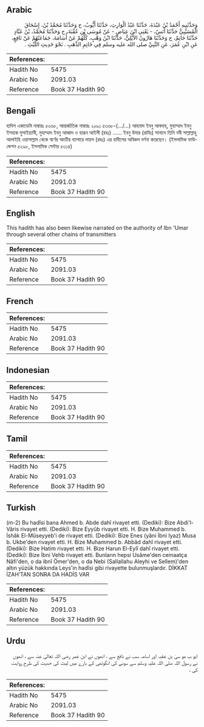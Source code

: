 ## Arabic


<div dir="rtl" lang="ar" style={{fontSize:'larger',backgroundColor:'#f8f9fa',padding:20}}>
وَحَدَّثَنِيهِ أَحْمَدُ بْنُ عَبْدَةَ، حَدَّثَنَا عَبْدُ الْوَارِثِ، حَدَّثَنَا أَيُّوبُ، ح وَحَدَّثَنَا مُحَمَّدُ بْنُ، إِسْحَاقَ الْمُسَيَّبِيُّ حَدَّثَنَا أَنَسٌ، - يَعْنِي ابْنَ عِيَاضٍ - عَنْ مُوسَى بْنِ عُقْبَةَ، ح وَحَدَّثَنَا مُحَمَّدُ، بْنُ عَبَّادٍ حَدَّثَنَا حَاتِمٌ، ح وَحَدَّثَنَا هَارُونُ الأَيْلِيُّ، حَدَّثَنَا ابْنُ وَهْبٍ، كُلُّهُمْ عَنْ أُسَامَةَ، جَمَاعَتُهُمْ عَنْ نَافِعٍ، عَنِ ابْنِ عُمَرَ، عَنِ النَّبِيِّ صلى الله عليه وسلم فِي خَاتِمِ الذَّهَبِ ‏.‏ نَحْوَ حَدِيثِ اللَّيْثِ ‏.‏
</div>
<div style={{backgroundColor:'#f8f9fa',padding:20, marginBottom: 10}}><table> <thead> <tr> <th>References:</th> <th></th> </tr> </thead> <tbody><tr><td>Hadith No</td><td>5475</td></tr><tr><td>Arabic No</td><td>2091.03</td></tr><tr><td>Reference</td><td>Book 37 Hadith 90</td></tr></tbody></table></div>

## Bengali


<div dir="ltr" lang="bn" style={{fontSize:'larger',backgroundColor:'#f8f9fa',padding:20}}>
হাদিস একাডেমি নাম্বারঃ ৫৩৬৮, আন্তর্জাতিক নাম্বারঃ ২০৯১ ৫৩৬৮-(.../…) আহমাদ ইবনু আবদাহ্, মুহাম্মাদ ইবনু ইসহাক মুসাইয়্যাবী, মুহাম্মাদ ইবনু আব্বাদ ও হারূন আইলী (রহঃ) ...... ইবনু উমার (রাযিঃ) সানাদে তিনি নবী সাল্লাল্লাহু আলাইহি ওয়াসাল্লাম থেকে স্বর্ণের আংটির ব্যাপারে লায়স (রহঃ) এর হাদীসের অবিকল বর্ণনা করেছেন। (ইসলামিক ফাউন্ডেশন ৫২৯৮, ইসলামিক সেন্টার ৫৩১৪)
</div>
<div style={{backgroundColor:'#f8f9fa',padding:20, marginBottom: 10}}><table> <thead> <tr> <th>References:</th> <th></th> </tr> </thead> <tbody><tr><td>Hadith No</td><td>5475</td></tr><tr><td>Arabic No</td><td>2091.03</td></tr><tr><td>Reference</td><td>Book 37 Hadith 90</td></tr></tbody></table></div>

## English


<div dir="ltr" lang="en" style={{fontSize:'larger',backgroundColor:'#f8f9fa',padding:20}}>
This hadith has also been likewise narrated on the authority of Ibn 'Umar through several other chains of transmitters
</div>
<div style={{backgroundColor:'#f8f9fa',padding:20, marginBottom: 10}}><table> <thead> <tr> <th>References:</th> <th></th> </tr> </thead> <tbody><tr><td>Hadith No</td><td>5475</td></tr><tr><td>Arabic No</td><td>2091.03</td></tr><tr><td>Reference</td><td>Book 37 Hadith 90</td></tr></tbody></table></div>

## French


<div dir="ltr" lang="fr" style={{fontSize:'larger',backgroundColor:'#f8f9fa',padding:20}}>

</div>
<div style={{backgroundColor:'#f8f9fa',padding:20, marginBottom: 10}}><table> <thead> <tr> <th>References:</th> <th></th> </tr> </thead> <tbody><tr><td>Hadith No</td><td>5475</td></tr><tr><td>Arabic No</td><td>2091.03</td></tr><tr><td>Reference</td><td>Book 37 Hadith 90</td></tr></tbody></table></div>

## Indonesian


<div dir="ltr" lang="id" style={{fontSize:'larger',backgroundColor:'#f8f9fa',padding:20}}>

</div>
<div style={{backgroundColor:'#f8f9fa',padding:20, marginBottom: 10}}><table> <thead> <tr> <th>References:</th> <th></th> </tr> </thead> <tbody><tr><td>Hadith No</td><td>5475</td></tr><tr><td>Arabic No</td><td>2091.03</td></tr><tr><td>Reference</td><td>Book 37 Hadith 90</td></tr></tbody></table></div>

## Tamil


<div dir="ltr" lang="ta" style={{fontSize:'larger',backgroundColor:'#f8f9fa',padding:20}}>

</div>
<div style={{backgroundColor:'#f8f9fa',padding:20, marginBottom: 10}}><table> <thead> <tr> <th>References:</th> <th></th> </tr> </thead> <tbody><tr><td>Hadith No</td><td>5475</td></tr><tr><td>Arabic No</td><td>2091.03</td></tr><tr><td>Reference</td><td>Book 37 Hadith 90</td></tr></tbody></table></div>

## Turkish


<div dir="ltr" lang="tr" style={{fontSize:'larger',backgroundColor:'#f8f9fa',padding:20}}>
(m-2) Bu hadîsi bana Ahmed b. Abde dahî rivayet etti. (Dediki): Bize Abdi'l-Vâris rivayet etti. (Dediki): Bize Eyyûb rivayet etti. H. Bize Muhammed b. İshâk El-Müseyyeb'i de rivayet etti. (Dediki): Bize Enes (yâni İbni Iyaz) Musa b. Ukbe'den rivayet etti. H. Bize Muhammed b. Abbâd dahî rivayet etti. (Dediki): Bize Hatim rivayet etti. H. Bize Harun El-Eylî dahî rivayet etti. (Dediki): Bize İbni Vehb rivayet etti. Bunların hepsi Usâme'den cemaatça Nâfi'den, o da ibnî Ömer'den, o da Nebi (Sallallahu Aleyhi ve Sellem)'den altın yüzük hakkında Leys'in hadîsi gibi rivayette bulunmuşlardır. DİKKAT İZAH’TAN SONRA DA HADİS VAR
</div>
<div style={{backgroundColor:'#f8f9fa',padding:20, marginBottom: 10}}><table> <thead> <tr> <th>References:</th> <th></th> </tr> </thead> <tbody><tr><td>Hadith No</td><td>5475</td></tr><tr><td>Arabic No</td><td>2091.03</td></tr><tr><td>Reference</td><td>Book 37 Hadith 90</td></tr></tbody></table></div>

## Urdu


<div dir="rtl" lang="ur" style={{fontSize:'larger',backgroundColor:'#f8f9fa',padding:20}}>
ایو ب مو سیٰ بن عقبہ اور اسامہ سب نے نافع سے ، انھوں نے ابن عمر رضی اللہ تعالیٰ عنہ سے ، انھوں نے رسول اللہ صلی اللہ علیہ وسلم سے سونے کی انگوٹھی کے بارے میں لیث کی حدیث کی طرح روایت کی ،
</div>
<div style={{backgroundColor:'#f8f9fa',padding:20, marginBottom: 10}}><table> <thead> <tr> <th>References:</th> <th></th> </tr> </thead> <tbody><tr><td>Hadith No</td><td>5475</td></tr><tr><td>Arabic No</td><td>2091.03</td></tr><tr><td>Reference</td><td>Book 37 Hadith 90</td></tr></tbody></table></div>